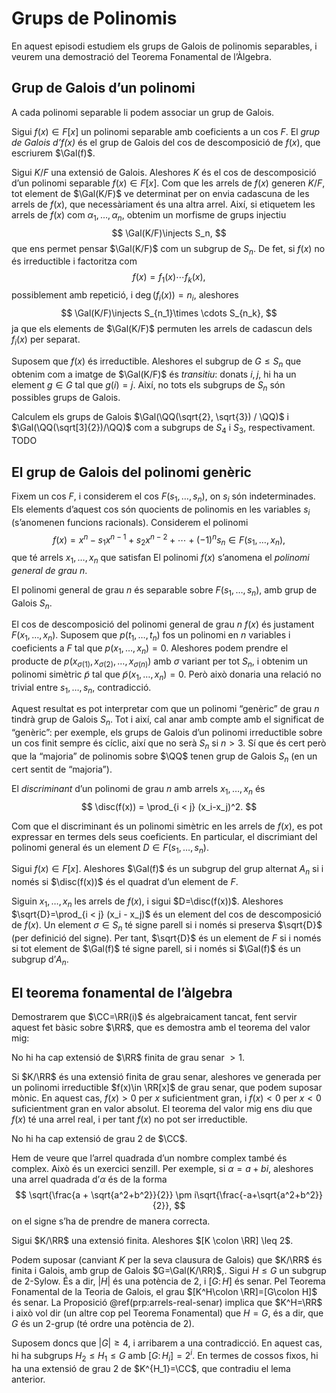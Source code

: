 # Grups de Polinomis

En aquest episodi estudiem els grups de Galois de polinomis separables, i veurem una demostració del Teorema Fonamental de l'Àlgebra.

## Grup de Galois d'un polinomi

A cada polinomi separable li podem associar un grup de Galois.

::: {.definition name="grup de Galois d'un polinomi"}
Sigui $f(x)\in F[x]$ un polinomi separable amb coeficients a un cos $F$. El *grup de Galois d'$f(x)$*
és el grup de Galois del cos de descomposició de $f(x)$, que escriurem $\Gal(f)$.
:::

Sigui $K/F$ una extensió de Galois. Aleshores $K$ és el cos de descomposició d'un polinomi separable $f(x)\in F[x]$.
Com que les arrels de $f(x)$ generen $K/F$, tot element de $\Gal(K/F)$ ve determinat per on envia cadascuna
de les arrels de $f(x)$, que necessàriament és una altra arrel. Així, si etiquetem les arrels de $f(x)$ com
$\alpha_1,\ldots,\alpha_n$, obtenim un morfisme de grups injectiu
$$
\Gal(K/F)\injects S_n,
$$
que ens permet pensar $\Gal(K/F)$ com un subgrup de $S_n$. De fet, si $f(x)$ no és irreductible i factoritza com
$$
f(x) = f_1(x)\cdots f_k(x),
$$
possiblement amb repetició, i $\deg(f_i(x)) = n_i$, aleshores
$$
\Gal(K/F)\injects S_{n_1}\times \cdots S_{n_k},
$$
ja que els elements de $\Gal(K/F)$ permuten les arrels de cadascun dels $f_i(x)$ per separat.

::: {.remark}
Suposem que $f(x)$ és irreductible. Aleshores el subgrup de $G\leq S_n$ que obtenim com a imatge de $\Gal(K/F)$ és *transitiu*: donats $i,j$,
hi ha un element $g\in G$ tal que $g(i)=j$. Així, no tots els subgrups de $S_n$ són possibles grups de Galois.
:::

::: {.example}
Calculem els grups de Galois $\Gal(\QQ(\sqrt{2}, \sqrt{3}) / \QQ)$ i  $\Gal(\QQ(\sqrt[3]{2})/\QQ)$ com a
subgrups de $S_4$ i $S_3$, respectivament. TODO
:::

## El grup de Galois del polinomi genèric

Fixem un cos $F$, i considerem el cos $F(s_1,\ldots,s_n)$, on $s_i$ són indeterminades. Els elements
d'aquest cos són quocients de polinomis en les variables $s_i$ (s'anomenen funcions racionals).
Considerem el polinomi
$$
f(x) = x^n-s_1x^{n-1} + s_2x^{n-2} + \cdots + (-1)^n s_n \in F(s_1,\ldots, x_n),
$$
que té arrels $x_1,\ldots,x_n$ que satisfan
\begin{align*}
s_1&=x_1+x_2+\cdots+x_n\\
s_2&=x_1x_2 + x_1x_3 + \cdots x_{n-1}x_n\\
&\cdots\\
s_n&=x_1x_2\cdots x_n.
\end{align*}
El polinomi $f(x)$ s'anomena el *polinomi general de grau $n$*.

::: {.theorem}
El polinomi general de grau $n$ és separable sobre $F(s_1,\ldots,s_n)$,
amb grup de Galois $S_n$.
:::
::: {.proof}
El cos de descomposició del polinomi general de grau $n$ $f(x)$ és justament
$F(x_1,\ldots,x_n)$. Suposem que $p(t_1,\ldots,t_n)$ fos un polinomi en $n$ variables
i coeficients a $F$ tal que $p(x_1,\ldots,x_n)=0$. Aleshores podem prendre el producte
de $p(x_{\sigma(1)}, x_{\sigma(2)}, \ldots,x_{\sigma(n)})$ amb $\sigma$ variant per tot
$S_n$, i obtenim un polinomi simètric $\tilde p$ tal que $\tilde p(x_1,\ldots,x_n)=0$.
Però això donaria una relació no trivial entre $s_1,\ldots,s_n$, contradicció.
:::

Aquest resultat es pot interpretar com que un polinomi "genèric" de grau $n$ tindrà grup de Galois $S_n$.
Tot i així, cal anar amb compte amb el significat de "genèric": per exemple, els grups de Galois d'un
polinomi irreductible sobre un cos finit sempre és cíclic, així que no serà $S_n$ si $n > 3$. Sí que és
cert però que la "majoria" de polinomis sobre $\QQ$ tenen grup de Galois $S_n$ (en un cert sentit de "majoria").

::: {.definition #discriminant name="discriminant"}
El *discriminant* d'un polinomi de grau $n$ amb arrels $x_1,\ldots,x_n$ és
$$
\disc(f(x)) = \prod_{i < j} (x_i-x_j)^2.
$$
:::
Com que el discriminant és un polinomi simètric en les arrels de $f(x)$, es pot expressar
en termes dels seus coeficients. En particular, el discrimiant del polinomi general és un
element $D\in F(s_1,\ldots,s_n)$.

::: {.theorem}
Sigui $f(x)\in F[x]$. Aleshores $\Gal(f)$ és un subgrup del grup alternat $A_n$ si i
només si $\disc(f(x))$ és el quadrat d'un element de $F$.
:::
::: {.proof}
Siguin $x_1,\ldots,x_n$ les arrels de $f(x)$, i sigui $D=\disc(f(x))$. Aleshores $\sqrt{D}=\prod_{i < j} (x_i - x_j)$
és un element del cos de descomposició de $f(x)$. Un element $\sigma\in S_n$ té signe parell
si i només si preserva $\sqrt{D}$ (per definició del signe). Per tant, $\sqrt{D}$ és un element de $F$
si i només si tot element de $\Gal(f)$ té signe parell, si i només si $\Gal(f)$ és un subgrup d'$A_n$.
:::


## El teorema fonamental de l'àlgebra

Demostrarem que $\CC=\RR(i)$ és algebraicament tancat, fent servir aquest fet bàsic sobre $\RR$, que
es demostra amb el teorema del valor mig:

::: {.proposition #arrels-real-senar}
No hi ha cap extensió de $\RR$ finita de grau senar $>1$.
:::
::: {.proof}
Si $K/\RR$ és una extensió finita de grau senar, aleshores ve generada per un polinomi irreductible $f(x)\in \RR[x]$ de grau senar, que
podem suposar mònic. En aquest cas, $f(x)>0$ per $x$ suficientment gran, i $f(x)<0$ per $x<0$ suficientment gran en valor absolut.
El teorema del valor mig ens diu que $f(x)$ té una arrel real, i per tant $f(x)$ no pot ser irreductible.
:::

::: {.lemma #no-quadratic-complex}
No hi ha cap extensió de grau $2$ de $\CC$.
:::
::: {.proof}
Hem de veure que l'arrel quadrada d'un nombre complex també és complex. Això és un exercici senzill. Per
exemple, si $\alpha=a+bi$, aleshores una arrel quadrada d'$\alpha$ és de la forma
$$
\sqrt{\frac{a + \sqrt{a^2+b^2}}{2}} \pm i\sqrt{\frac{-a+\sqrt{a^2+b^2}}{2}},
$$
on el signe s'ha de prendre de manera correcta.
:::

::: {.theorem name="Teorema Fonamental de l'Àlgebra"}
Sigui $K/\RR$ una extensió finita. Aleshores $[K \colon \RR] \leq 2$.
:::
::: {.proof}
Podem suposar (canviant $K$ per la seva clausura de Galois) que $K/\RR$ és finita i Galois, amb
grup de Galois $G=\Gal(K/\RR)$,. Sigui $H\leq G$ un subgrup
de $2$-Sylow. És a dir, $|H|$ és una potència de $2$, i $[G\colon H]$ és senar.
Pel Teorema Fonamental de la Teoria de Galois, el grau $[K^H\colon \RR]=[G\colon H]$ és senar. La
Proposició \@ref(prp:arrels-real-senar) implica que $K^H=\RR$ i
això vol dir (un altre cop pel Teorema Fonamental) que $H=G$, és a dir, que $G$ és un $2$-grup (té ordre una potència de $2$).

Suposem doncs que $|G|\geq 4$, i arribarem a una contradicció. En aquest cas, hi ha subgrups $H_2\leq H_1\leq G$
amb $[G\colon H_i] = 2^i$. En termes de cossos fixos, hi ha una extensió de grau $2$ de $K^{H_1}=\CC$, que
contradiu el lema anterior.
:::